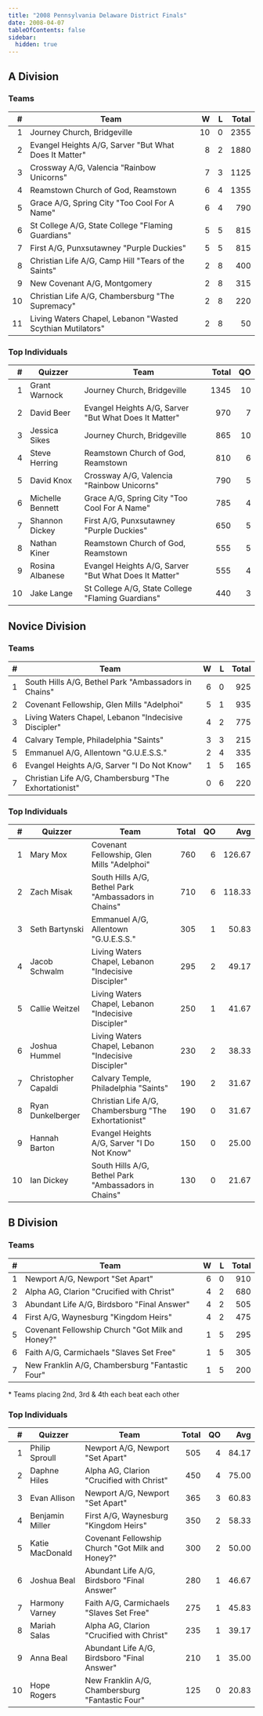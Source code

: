 ```yaml
---
title: "2008 Pennsylvania Delaware District Finals"
date: 2008-04-07
tableOfContents: false
sidebar:
  hidden: true
---
```


## A Division

### Teams

|    # | Team                                                       |    W |    L | Total |
| ---: | ---------------------------------------------------------- | ---: | ---: | ----: |
|    1 | Journey Church, Bridgeville                                |   10 |    0 |  2355 |
|    2 | Evangel Heights A/G, Sarver "But What Does It Matter"      |    8 |    2 |  1880 |
|    3 | Crossway A/G, Valencia "Rainbow Unicorns"                  |    7 |    3 |  1125 |
|    4 | Reamstown Church of God, Reamstown                         |    6 |    4 |  1355 |
|    5 | Grace A/G, Spring City "Too Cool For A Name"               |    6 |    4 |   790 |
|    6 | St College A/G, State College "Flaming Guardians"          |    5 |    5 |   815 |
|    7 | First A/G, Punxsutawney "Purple Duckies"                   |    5 |    5 |   815 |
|    8 | Christian Life A/G, Camp Hill "Tears of the Saints"        |    2 |    8 |   400 |
|    9 | New Covenant A/G, Montgomery                               |    2 |    8 |   315 |
|   10 | Christian Life A/G, Chambersburg "The Supremacy"           |    2 |    8 |   220 |
|   11 | Living Waters Chapel, Lebanon "Wasted Scythian Mutilators" |    2 |    8 |    50 |

### Top Individuals

|    # | Quizzer          | Team                                                  | Total |   QO |
| ---: | ---------------- | ----------------------------------------------------- | ----: | ---: |
|    1 | Grant Warnock    | Journey Church, Bridgeville                           |  1345 |   10 |
|    2 | David Beer       | Evangel Heights A/G, Sarver "But What Does It Matter" |   970 |    7 |
|    3 | Jessica Sikes    | Journey Church, Bridgeville                           |   865 |   10 |
|    4 | Steve Herring    | Reamstown Church of God, Reamstown                    |   810 |    6 |
|    5 | David Knox       | Crossway A/G, Valencia "Rainbow Unicorns"             |   790 |    5 |
|    6 | Michelle Bennett | Grace A/G, Spring City "Too Cool For A Name"          |   785 |    4 |
|    7 | Shannon Dickey   | First A/G, Punxsutawney "Purple Duckies"              |   650 |    5 |
|    8 | Nathan Kiner     | Reamstown Church of God, Reamstown                    |   555 |    5 |
|    9 | Rosina Albanese  | Evangel Heights A/G, Sarver "But What Does It Matter" |   555 |    4 |
|   10 | Jake Lange       | St College A/G, State College "Flaming Guardians"     |   440 |    3 |

## Novice Division

### Teams

|    # | Team                                                  |    W |    L | Total |
| ---: | ----------------------------------------------------- | ---: | ---: | ----: |
|    1 | South Hills A/G, Bethel Park "Ambassadors in Chains"  |    6 |    0 |   925 |
|    2 | Covenant Fellowship, Glen Mills "Adelphoi"            |    5 |    1 |   935 |
|    3 | Living Waters Chapel, Lebanon "Indecisive Discipler"  |    4 |    2 |   775 |
|    4 | Calvary Temple, Philadelphia "Saints"                 |    3 |    3 |   215 |
|    5 | Emmanuel A/G, Allentown "G.U.E.S.S."                  |    2 |    4 |   335 |
|    6 | Evangel Heights A/G, Sarver "I Do Not Know"           |    1 |    5 |   165 |
|    7 | Christian Life A/G, Chambersburg "The Exhortationist" |    0 |    6 |   220 |

### Top Individuals

|    # | Quizzer             | Team                                                  | Total |   QO |    Avg |
| ---: | ------------------- | ----------------------------------------------------- | ----: | ---: | -----: |
|    1 | Mary Mox            | Covenant Fellowship, Glen Mills "Adelphoi"            |   760 |    6 | 126.67 |
|    2 | Zach Misak          | South Hills A/G, Bethel Park "Ambassadors in Chains"  |   710 |    6 | 118.33 |
|    3 | Seth Bartynski      | Emmanuel A/G, Allentown "G.U.E.S.S."                  |   305 |    1 |  50.83 |
|    4 | Jacob Schwalm       | Living Waters Chapel, Lebanon "Indecisive Discipler"  |   295 |    2 |  49.17 |
|    5 | Callie Weitzel      | Living Waters Chapel, Lebanon "Indecisive Discipler"  |   250 |    1 |  41.67 |
|    6 | Joshua Hummel       | Living Waters Chapel, Lebanon "Indecisive Discipler"  |   230 |    2 |  38.33 |
|    7 | Christopher Capaldi | Calvary Temple, Philadelphia "Saints"                 |   190 |    2 |  31.67 |
|    8 | Ryan Dunkelberger   | Christian Life A/G, Chambersburg "The Exhortationist" |   190 |    0 |  31.67 |
|    9 | Hannah Barton       | Evangel Heights A/G, Sarver "I Do Not Know"           |   150 |    0 |  25.00 |
|   10 | Ian Dickey          | South Hills A/G, Bethel Park "Ambassadors in Chains"  |   130 |    0 |  21.67 |

## B Division

### Teams

|    # | Team                                             |    W |    L | Total |
| ---: | ------------------------------------------------ | ---: | ---: | ----: |
|    1 | Newport A/G, Newport "Set Apart"                 |    6 |    0 |   910 |
|    2 | Alpha AG, Clarion "Crucified with Christ"        |    4 |    2 |   680 |
|    3 | Abundant Life A/G, Birdsboro "Final Answer"      |    4 |    2 |   505 |
|    4 | First A/G, Waynesburg "Kingdom Heirs"            |    4 |    2 |   475 |
|    5 | Covenant Fellowship Church "Got Milk and Honey?" |    1 |    5 |   295 |
|    6 | Faith A/G, Carmichaels "Slaves Set Free"         |    1 |    5 |   305 |
|    7 | New Franklin A/G, Chambersburg "Fantastic Four"  |    1 |    5 |   200 |

\* Teams placing 2nd, 3rd & 4th each beat each other

### Top Individuals

|    # | Quizzer         | Team                                             | Total |   QO |   Avg |
| ---: | --------------- | ------------------------------------------------ | ----: | ---: | ----: |
|    1 | Philip Sproull  | Newport A/G, Newport "Set Apart"                 |   505 |    4 | 84.17 |
|    2 | Daphne Hiles    | Alpha AG, Clarion "Crucified with Christ"        |   450 |    4 | 75.00 |
|    3 | Evan Allison    | Newport A/G, Newport "Set Apart"                 |   365 |    3 | 60.83 |
|    4 | Benjamin Miller | First A/G, Waynesburg "Kingdom Heirs"            |   350 |    2 | 58.33 |
|    5 | Katie MacDonald | Covenant Fellowship Church "Got Milk and Honey?" |   300 |    2 | 50.00 |
|    6 | Joshua Beal     | Abundant Life A/G, Birdsboro "Final Answer"      |   280 |    1 | 46.67 |
|    7 | Harmony Varney  | Faith A/G, Carmichaels "Slaves Set Free"         |   275 |    1 | 45.83 |
|    8 | Mariah Salas    | Alpha AG, Clarion "Crucified with Christ"        |   235 |    1 | 39.17 |
|    9 | Anna Beal       | Abundant Life A/G, Birdsboro "Final Answer"      |   210 |    1 | 35.00 |
|   10 | Hope Rogers     | New Franklin A/G, Chambersburg "Fantastic Four"  |   125 |    0 | 20.83 |
